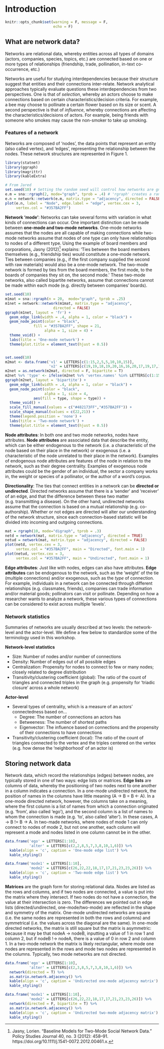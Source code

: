 # Introduction

```r
knitr::opts_chunk$set(warning = F, message = F,
                      echo = F)
```

## What are network data?

Networks are relational data, whereby entities across all types of domains (actors, companies, species, topics, etc.) are connected based on one or more types of relationships (friendship, trade, pollination, in-text co-occurrence, etc.)

Networks are useful for studying interdependencies because their structure suggest that entities and their connections inter-relate. Network analytical approaches typically evaluate questions these interdependencies from two perspectives. One is that of _selection_, whereby an actors choose to make connections based on certain characteristics/decision criteria. For example, a bee may choose to pollinate a certain flower based on its size or scent. A second perspective is that of _influence_, whereby connections are affecting the characteristics/decisions of actors. For example, being friends with someone who smokes may cause the non-smoker to take up smoking. 

### Features of a network  

Networks are composed of 'nodes', the data points that represent an entity (also called vertex), and 'edges', representing the relationship between the nodes. These network structures are represented in Figure 1.

```r
library(statnet)
library(ggraph)
library(magrittr) 
library(kableExtra)
```

```r
# From Jared
set.seed(10) # Setting the random seed will control how networks are gnerated, included here to try and make uniform across participant's computers
e.m = sna::rgraph(2, mode="graph", tprob = .4) # 'rgraph' creates a random matrix using parameters supplied, which can be interpreted as a network (xplained more in the data section)
e.n = network::network(e.m, matrix.type = "adjacency", directed = FALSE) # The 'network' command turns data into a network object, which is required for later analyses
plot(e.n, label = "Node", edge.label = "edge", vertex.cex = 3,
     vertex.col = "#357BA2FF")
```

**Network 'mode'**: Networks can take several forms with variation in what kinds of connections can occur. One important distinction can be made between **one-mode and two-mode networks**. One-mode networks assumes that the nodes are all capable of making connections while two-mode networks assume that nodes of one type can only have relationships to nodes of a different type. Using the example of board members and corporations, Jasny (2012)^[Jasny, Lorien. “Baseline Models for Two-Mode Social Network Data.” Policy Studies Journal 40, no. 3 (2012): 458–91. https://doi.org/10.1111/j.1541-0072.2012.00461.x.] explains: 'Ties between the board members themselves (e.g., friendship ties) would constitute a one-mode network. Ties between companies (e.g., if the first company supplied the second with raw materials) would also be a one-mode network. The two-mode network is formed by ties from the board members, the first mode, to the boards of companies they sit on, the second mode.' These two-mode networks, also called bipartite networks, assume that connections cannot be made within each mode (e.g. directly between companies' boards).

```r
set.seed(10)
m1mat = sna::rgraph(n = 20,  mode="graph", tprob = .25) 
m1net = network::network(m1mat, matrix.type = "adjacency", 
                      directed = FALSE)
ggraph(m1net, layout = 'fr') +
  geom_edge_link(width = .4, alpha = 1, color = "black") +
  geom_node_point(color = "black",
             fill = "#357BA2FF", shape = 21, 
                  alpha = 1, size = 4) +
  theme_void() +
  labs(title = 'One-mode network') +
  theme(plot.title = element_text(hjust = 0.5))


set.seed(10) 
m2mat <- data.frame('v1' = LETTERS[c(1:15,2,5,5,10,10,15)],
                    'v2' = LETTERS[c(19,19,18,19,20,16,16,20,17,19,17,16,20,20,18,17,19,16,18,20,17)])
m2net = as.network(m2mat, directed = F, bipartite = T)
m2net %v% 'type' <- ifelse(m2net %v% 'vertex.names' %in% LETTERS[c(1:15)], T, F)
ggraph(m2net, layout = 'bipartite') +
  geom_edge_link(width = .4, alpha = 1, color = "black") +
  geom_node_point(color = "black",
                  alpha = 1, size = 4,
             aes(fill = type, shape = type)) +
  theme_void() +
  scale_fill_manual(values = c("#482173FF","#357BA2FF")) +
  scale_shape_manual(values = c(22,21)) +
  theme(legend.position = 'none') +
  labs(title = 'Two-mode network') +
  theme(plot.title = element_text(hjust = 0.5))
```

**Node attributes**: In both one and two mode networks, nodes have attributes. **Node attributes** are associated data that describe the entity, which can be either endogenous to the network (i.e. a characteristic of the node based on their place in the network) or exogenous (i.e. a characteristic of the node unrelated to their place in the network). Examples of endogenous node attributes are features of the node in relation to the network, such as their degree centrality. Examples of exogenous node attributes could be the gender of an individual, the sector a company works in, the weight or species of a pollinator, or the author of a word's corpus. 

**Directionality**: The ties that connect entities in a network can be **directed or undirected**. Directed networks assume that there is a 'sender' and 'receiver' of an edge, and that the difference between these two matter (e.g. transmitting a disease). On the other hand, undirected networks assume that the connection is based on a mutual relationship (e.g. co-authorship). Whether or not edges are directed will alter our understanding of the network structure, since each connection-based statistic will be divided into incoming and outgoing connections. 

```r
mat = rgraph(10, mode="digraph", tprob = .3)
netd = network(mat, matrix.type = "adjacency", directed = TRUE)
netud = network(mat, matrix.type = "adjacency", directed = FALSE)
plot(netd, vertex.cex = 3, 
     vertex.col = "#357BA2FF", main = "Directed", font.main = 1)
plot(netud, vertex.cex = 3,
     vertex.col = "#357BA2FF", main = "Undirected", font.main = 1)
```

**Edge attributes**: Just like with nodes, edges can also have attributes. **Edge attributes** can be endogenous to the network, such as the 'weight' of the tie (multiple connections) and/or exogenous, such as the _type_ of connection. For example, individuals in a network can be connected through different relationships (e.g. classmates, friends), companies can trade information and/or material goods; pollinators can visit or pollinate. Depending on how a researcher wants to analyze a network, these various types of connections can be considered to exist across multiple 'levels'.

### Network statistics 

Summaries of networks are usually described at two levels: the network-level and the actor-level. We define a few below to standardize some of the terminology used in this workshop.

**Network-level statistics**

* Size: Number of nodes and/or number of connections
* Density: Number of edges out of all possible edges
* Centralization: Propensity for nodes to connect to few or many nodes; closely related to degree distribution
* Transitivity/clustering coefficient (global): The ratio of the count of triangles and connected triples in the graph (e.g. propensity for 'triadic closure' across a whole network) 

**Actor-level**  

* Several types of centrality, which is a measure of an actors' connectedness based on...
  * Degree: The number of connections an actors has
  * Betweeness: The number of shortest paths
  * Eigenvector: The influence based on connections and the propensity of their connections to have connections
* Transitivity/clustering coefficient (local): The ratio of the count of triangles connected to the vertex and the triples centered on the vertex (e.g. how dense the 'neighborhood' of an actor is)
  
## Storing network data

Network data, which record the relationships (edges) between nodes, are typically stored in one of two ways: edge lists or matrices. **Edge lists** are columns of data, whereby the positioning of two nodes next to one another in a column indicates a connection. In a one-mode undirected network, the position of names in the columns have little meaning (A -> B = B <- A). In a one-mode directed network, however, the columns take on a meaning, where the first column is a list of names from which a connection originated (e.g. 'from', also called 'ego'), and the second column is a list of names to whom the connection is made (e.g. 'to', also called 'alter'). In these cases, A -> B != B -> A. In two-made networks, where nodes of mode 1 can only connect to nodes of mode 2, but not one another, each column will represent a mode and nodes listed in one column cannot be in the other.

```r
data.frame('ego' = LETTERS[1:10],
           'alter' = LETTERS[c(2,2,8,5,7,3,8,10,1,6)]) %>% 
  kable(align = 'c', caption = 'One-mode edge list') %>% 
  kable_styling()

data.frame('mode1' = LETTERS[1:10],
           'mode2' = LETTERS[c(26,22,22,18,17,17,21,23,23,26)]) %>% 
  kable(align = 'c', caption = 'Two-mode edge list') %>% 
  kable_styling()
```


**Matrices** are the graph form for storing relational data. Nodes are listed as the rows and columns, and if two nodes are connected, a value is put into the matrix where they intersect. If two nodes do not have a connection, the value at their intersection is zero. The differences we pointed out in edge lists (directed/undirected, one-mode/two-mode) are reflected in the shape and symmetry of the matrix. One-mode undirected networks are square (i.e. the same nodes are represented in both the rows and columns) and symmetrical (i.e. the values across the diagonal are the same). In one-mode directed networks, the matrix is still square but the matrix is asymmetric: because it may be that nodeA -> nodeB, inputting a value of 1 in row 1 and column 2, but if nodeB !-> nodeA, there is a value of 0 in row 2 and column 1. In a two-mode network the matrix is likely rectangular, where mode one nodes are represented in the rows and mode two nodes are represented in the columns. Typically, two mode networks are not directed. 

```r
data.frame('ego' = LETTERS[1:10],
           'alter' = LETTERS[c(2,3,8,5,7,3,8,10,1,6)]) %>% 
  network(directed = T) %>% 
  as.matrix.network.adjacency() %>% 
  kable(align = 'c', caption = 'Undirected one-mode adjacency matrix') %>% 
  kable_styling()

data.frame('mode1' = LETTERS[1:10],
           'mode2' = LETTERS[c(26,22,22,18,17,17,21,23,23,26)]) %>% 
  network(directed = F, bipartite = T) %>% 
  as.matrix.network.adjacency() %>% 
  kable(align = 'c', caption = 'Undirected two-mode adjacency matrix') %>% 
  kable_styling()
```
